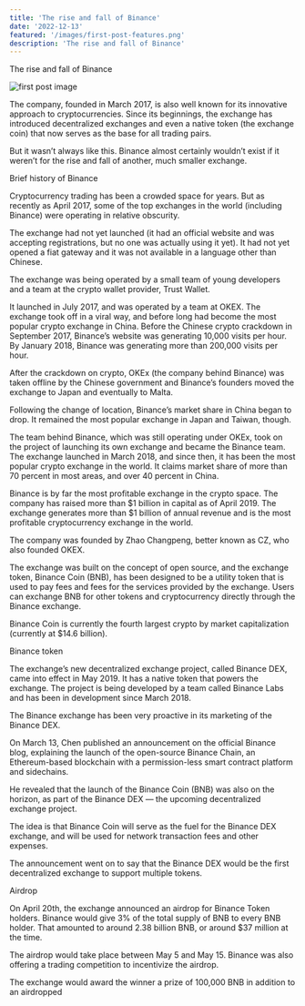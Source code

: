 ```yaml
---
title: 'The rise and fall of Binance'
date: '2022-12-13'
featured: '/images/first-post-features.png'
description: 'The rise and fall of Binance'
---
```


The rise and fall of Binance

![first post image](/images/first-post-content.png)

The company, founded in March 2017, is also well known for its innovative approach to cryptocurrencies. Since its beginnings, the exchange has introduced decentralized exchanges and even a native token (the exchange coin) that now serves as the base for all trading pairs.

But it wasn’t always like this. Binance almost certainly wouldn’t exist if it weren’t for the rise and fall of another, much smaller exchange.

Brief history of Binance

Cryptocurrency trading has been a crowded space for years. But as recently as April 2017, some of the top exchanges in the world (including Binance) were operating in relative obscurity.

The exchange had not yet launched (it had an official website and was accepting registrations, but no one was actually using it yet). It had not yet opened a fiat gateway and it was not available in a language other than Chinese.

The exchange was being operated by a small team of young developers and a team at the crypto wallet provider, Trust Wallet.

It launched in July 2017, and was operated by a team at OKEX. The exchange took off in a viral way, and before long had become the most popular crypto exchange in China. Before the Chinese crypto crackdown in September 2017, Binance’s website was generating 10,000 visits per hour. By January 2018, Binance was generating more than 200,000 visits per hour.

After the crackdown on crypto, OKEx (the company behind Binance) was taken offline by the Chinese government and Binance’s founders moved the exchange to Japan and eventually to Malta.

Following the change of location, Binance’s market share in China began to drop. It remained the most popular exchange in Japan and Taiwan, though.

The team behind Binance, which was still operating under OKEx, took on the project of launching its own exchange and became the Binance team. The exchange launched in March 2018, and since then, it has been the most popular crypto exchange in the world. It claims market share of more than 70 percent in most areas, and over 40 percent in China.

Binance is by far the most profitable exchange in the crypto space. The company has raised more than $1 billion in capital as of April 2019. The exchange generates more than $1 billion of annual revenue and is the most profitable cryptocurrency exchange in the world.

The company was founded by Zhao Changpeng, better known as CZ, who also founded OKEX.

The exchange was built on the concept of open source, and the exchange token, Binance Coin (BNB), has been designed to be a utility token that is used to pay fees and fees for the services provided by the exchange. Users can exchange BNB for other tokens and cryptocurrency directly through the Binance exchange.

Binance Coin is currently the fourth largest crypto by market capitalization (currently at $14.6 billion).

Binance token

The exchange’s new decentralized exchange project, called Binance DEX, came into effect in May 2019. It has a native token that powers the exchange. The project is being developed by a team called Binance Labs and has been in development since March 2018.

The Binance exchange has been very proactive in its marketing of the Binance DEX.

On March 13, Chen published an announcement on the official Binance blog, explaining the launch of the open-source Binance Chain, an Ethereum-based blockchain with a permission-less smart contract platform and sidechains.

He revealed that the launch of the Binance Coin (BNB) was also on the horizon, as part of the Binance DEX — the upcoming decentralized exchange project.

The idea is that Binance Coin will serve as the fuel for the Binance DEX exchange, and will be used for network transaction fees and other expenses.

The announcement went on to say that the Binance DEX would be the first decentralized exchange to support multiple tokens.

Airdrop

On April 20th, the exchange announced an airdrop for Binance Token holders. Binance would give 3% of the total supply of BNB to every BNB holder. That amounted to around 2.38 billion BNB, or around $37 million at the time.

The airdrop would take place between May 5 and May 15. Binance was also offering a trading competition to incentivize the airdrop.

The exchange would award the winner a prize of 100,000 BNB in addition to an airdropped
